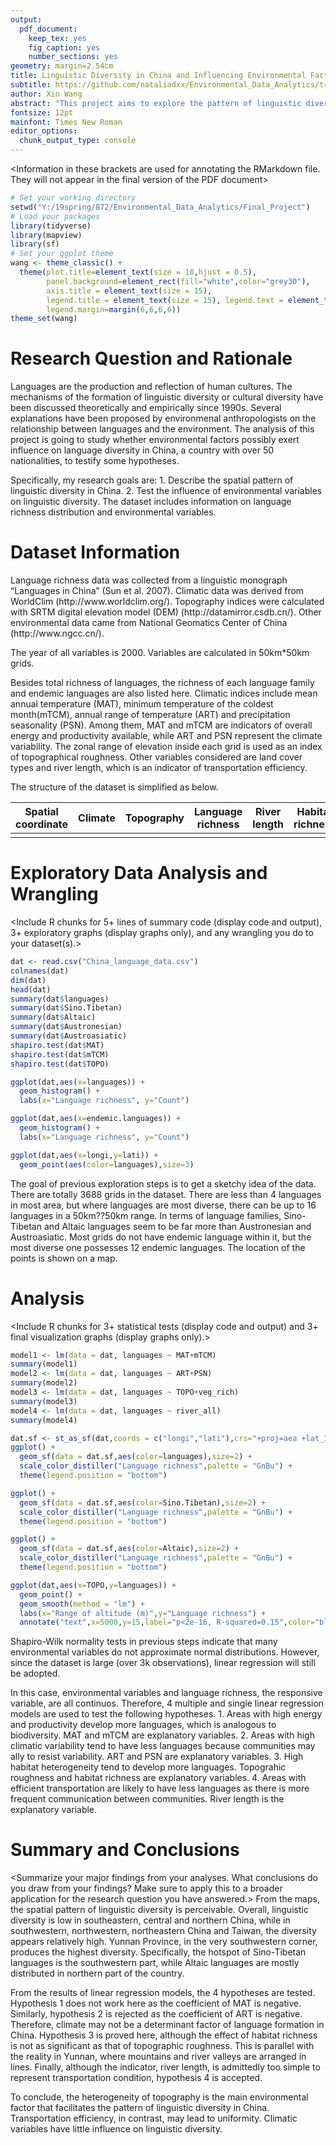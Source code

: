 ```yaml
---
output: 
  pdf_document:
    keep_tex: yes
    fig_caption: yes
    number_sections: yes
geometry: margin=2.54cm
title: Linguistic Diversity in China and Influencing Environmental Factors
subtitle: https://github.com/nataliadxx/Environmental_Data_Analytics/tree/master/Final_Project
author: Xin Wang
abstract: "This project aims to explore the pattern of linguistic diversity in China and potential influence of environmental factors. With a dataset derived from multiple sources, spatial visualization is realized, and multiple linear regression models are built. The clear pattern is that linguistic diversity is high Southwestern, Northwestern, Northeastern China and Taiwan, which accords with regions that minor ethnic groups inhabit. Yunnan Province produces the highest diversity. Results of linear regression models show that the heterogeneity of topography is the main environmental factor that facilitates the pattern of linguistic diversity in China. Transportation efficiency, in contrast, may lead to uniformity. Climatic variables have little influence on linguistic diversity."
fontsize: 12pt
mainfont: Times New Roman
editor_options: 
  chunk_output_type: console
---
```


<Information in these brackets are used for annotating the RMarkdown file. They will not appear in the final version of the PDF document>

\newpage
\tableofcontents 
\newpage
\listoffigures 
\newpage

<Setup the global options for the R chunks in your document>


```r
# Set your working directory
setwd("Y:/19spring/872/Environmental_Data_Analytics/Final_Project")
# Load your packages
library(tidyverse)
library(mapview)
library(sf)
# Set your ggplot theme
wang <- theme_classic() +
  theme(plot.title=element_text(size = 18,hjust = 0.5),
        panel.background=element_rect(fill="white",color="grey30"),
        axis.title = element_text(size = 15),
        legend.title = element_text(size = 15), legend.text = element_text(size = 12),
        legend.margin=margin(6,6,6,6))
theme_set(wang)
```


# Research Question and Rationale

Languages are the production and reflection of human cultures. The mechanisms of the formation of linguistic diversity or cultural diversity have been discussed theoretically and empirically since 1990s. Several explanations have been proposed by environmenal anthropologists on the relationship between languages and the environment. The analysis of this project is going to study whether environmental factors possibly exert influence on language diversity in China, a country with over 50 nationalities, to testify some hypotheses.

Specifically, my research goals are:
1. Describe the spatial pattern of linguistic diversity in China.
2. Test the influence of environmental variables on linguistic diversity.
The dataset includes information on language richness distribution and environmental variables.

\newpage

# Dataset Information

Language richness data was collected from a linguistic monograph "Languages in China" (Sun et al. 2007). Climatic data was derived from WorldClim (http://www.worldclim.org/). Topography indices were calculated with SRTM digital elevation model (DEM) (http://datamirror.csdb.cn/). Other environmental data came from National Geomatics Center of China (http://www.ngcc.cn/). 

The year of all variables is 2000. Variables are calculated in 50km*50km grids.

Besides total richness of languages, the richness of each language family and endemic languages are also listed here. Climatic indices include mean annual temperature (MAT), minimum temperature of the coldest month(mTCM), annual range of temperature (ART) and precipitation seasonality (PSN). Among them, MAT and mTCM are indicators of overall energy and productivity available, while ART and PSN represent the climate variability. The zonal range of elevation inside each grid is used as an index of topographical roughness. Other variables considered are land cover types and river length, which is an indicator of transportation efficiency.

The structure of the dataset is simplified as below.

Spatial coordinate | Climate | Topography | Language richness | River length | Habitat richness
------------------ | ------- | ---------- | ----------------- | ------------ | ----------------
                   |         |            |                   |              |                  


\newpage

# Exploratory Data Analysis and Wrangling

<Include R chunks for 5+ lines of summary code (display code and output), 3+ exploratory graphs (display graphs only), and any wrangling you do to your dataset(s).> 
```r
dat <- read.csv("China_language_data.csv")
colnames(dat)
dim(dat)
head(dat)
summary(dat$languages)
summary(dat$Sino.Tibetan)
summary(dat$Altaic)
summary(dat$Austronesian)
summary(dat$Austroasiatic)
shapiro.test(dat$MAT)
shapiro.test(dat$mTCM)
shapiro.test(dat$TOPO)
```

```r
ggplot(dat,aes(x=languages)) +
  geom_histogram() +
  labs(x="Language richness", y="Count")
```

```r
ggplot(dat,aes(x=endemic.languages)) +
  geom_histogram() +
  labs(x="Language richness", y="Count")
```

```r
ggplot(dat,aes(x=longi,y=lati)) +
  geom_point(aes(color=languages),size=3)
```

The goal of previous exploration steps is to get a sketchy idea of the data. There are totally 3688 grids in the dataset. There are less than 4 languages in most area, but where languages are most diverse, there can be up to 16 languages in a 50km??50km range. In terms of language families, Sino-Tibetan and Altaic languages seem to be far more than Austronesian and Austroasiatic. Most grids do not have endemic language within it, but the most diverse one possesses 12 endemic languages. The location of the points is shown on a map.


\newpage

# Analysis
<Include R chunks for 3+ statistical tests (display code and output) and 3+ final visualization graphs (display graphs only).>
```r
model1 <- lm(data = dat, languages ~ MAT+mTCM)
summary(model1)
model2 <- lm(data = dat, languages ~ ART+PSN)
summary(model2)
model3 <- lm(data = dat, languages ~ TOPO+veg_rich)
summary(model3)
model4 <- lm(data = dat, languages ~ river_all)
summary(model4)
```

```r
dat.sf <- st_as_sf(dat,coords = c("longi","lati"),crs="+proj=aea +lat_1=25 +lat_2=47 +lat_0=30 +lon_0=105 +x_0=0 +y_0=0 +ellps=WGS84 +datum=WGS84 +units=m +no_defs")
ggplot() +
  geom_sf(data = dat.sf,aes(color=languages),size=2) +
  scale_color_distiller("Language richness",palette = "GnBu") +
  theme(legend.position = "bottom")
```

```r
ggplot() + 
  geom_sf(data = dat.sf,aes(color=Sino.Tibetan),size=2) +
  scale_color_distiller("Language richness",palette = "GnBu") +
  theme(legend.position = "bottom")
```

```r
ggplot() +
  geom_sf(data = dat.sf,aes(color=Altaic),size=2) +
  scale_color_distiller("Language richness",palette = "GnBu") +
  theme(legend.position = "bottom")
```

```r
ggplot(dat,aes(x=TOPO,y=languages)) +
  geom_point() +
  geom_smooth(method = "lm") +
  labs(x="Range of altitude (m)",y="Language richness") +
  annotate("text",x=5000,y=15,label="p<2e-16, R-squared=0.15",color="blue")
```

Shapiro-Wilk normality tests in previous steps indicate that many environmental variables do not approximate normal distributions. However, since the dataset is large (over 3k observations), linear regression will still be adopted.

In this case, environmental variables and language richness, the responsive variable, are all continuos. Therefore, 4 multiple and single linear regression models are used to test the following hypotheses.
1. Areas with high energy and productivity develop more languages, which is analogous to biodiversity. MAT and mTCM are explanatory variables.
2. Areas with high climatic variability tend to have less languages because communities may ally to resist variability. ART and PSN are explanatory variables.
3. High habitat heterogeneity tend to develop more languages. Topograhic roughness and habitat richness are explanatory variables.
4. Areas with efficient transportation are likely to have less languages as there is more frequent communication between communities. River length is the explanatory variable.


\newpage

# Summary and Conclusions
<Summarize your major findings from your analyses. What conclusions do you draw from your findings? 
Make sure to apply this to a broader application for the research question you have answered.>
From the maps, the spatial pattern of linguistic diversity is perceivable. Overall, linguistic diversity is low in southeastern, central and northern China, while in southwestern, northwestern, northeastern China and Taiwan, the diversity appears relatively high. Yunnan Province, in the very southwestern corner, produces the highest diversity. Specifically, the hotspot of Sino-Tibetan languages is the southwestern part, while Altaic languages are mostly distributed in northern part of the country.

From the results of linear regression models, the 4 hypotheses are tested. Hypothesis 1 does not work here as the coefficient of MAT is negative. Similarly, hypothesis 2 is rejected as the coefficient of ART is negative. Therefore, climate may not be a determinant factor of language formation in China. Hypothesis 3 is proved here, although the effect of habitat richness is not as significant as that of topographic roughness. This is parallel with the reality in Yunnan, where mountains and river valleys are arranged in lines. Finally, although the indicator, river length, is admittedly too simple to represent transportation condition, hypothesis 4 is accepted.

To conclude, the heterogeneity of topography is the main environmental factor that facilitates the pattern of linguistic diversity in China. Transportation efficiency, in contrast, may lead to uniformity. Climatic variables have little influence on linguistic diversity.
